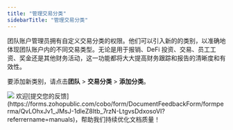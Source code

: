 ```yaml
---
title: "管理交易分类"
sidebarTitle: "管理交易分类"
---
```


团队账户管理员拥有自定义交易分类的权限。他们可以引入新的的类别，以准确地体现团队账户内的不同交易类型。无论是用于报销、DeFi 投资、交易、员工工资、奖金还是其他财务活动，这一功能都将大大提高财务跟踪和报告的清晰度和有效性。

要添加新类别，请点击**团队** > **交易分类** > **添加分类**。

<img src="/cn/images/organization/org4.png" className="screenshot_modal"/>
<Tip>欢迎[提交您的反馈](https://forms.zohopublic.com/cobo/form/DocumentFeedbackForm/formperma/QvLOhxJv1_JMsJ-1dleZ8Itb_7rzN-LtgvsDdxosoVI?referrername=manuals)，帮助我们持续优化文档质量！</Tip>